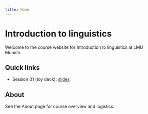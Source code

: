 ```yaml
---
title: Home
---
```


# Introduction to linguistics

Welcome to the course website for Introduction to linguistics at LMU Munich.

## Quick links

- Session 01 (toy deck): [slides](sessions/01_intro/slides.qmd)

## About

See the About page for course overview and logistics.



